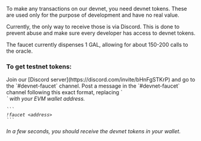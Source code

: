 To make any transactions on our devnet, you need devnet tokens. These are used only for the purpose of development and have no real value.

Currently, the only way to receive those is via Discord. This is done to prevent abuse and make sure every developer has access to devnet tokens.

The faucet currently dispenses 1 GAL, allowing for about 150-200 calls to the oracle.

### To get testnet tokens:

<Steps>
  <Step title="Join Discord">
    Join our [Discord server](https://discord.com/invite/bHnFgSTKrP) and go to the `#devnet-faucet` channel.
  </Step>
  <Step title="Post request">
    Post a message in the `#devnet-faucet` channel following this exact format, replacing `<address>` with your EVM wallet address.

    ```
    !faucet <address>
    ```
  </Step>
</Steps>

In a few seconds, you should receive the devnet tokens in your wallet.

